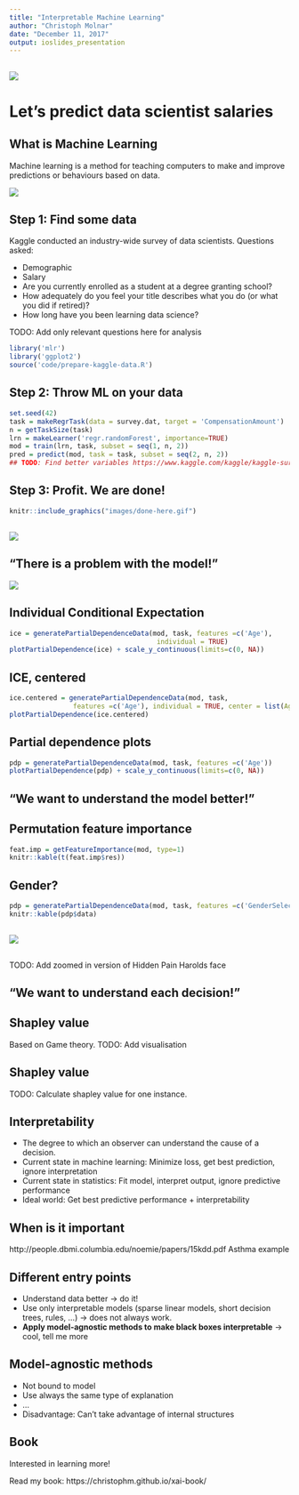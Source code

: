 ```yaml
---
title: "Interpretable Machine Learning"
author: "Christoph Molnar"
date: "December 11, 2017"
output: ioslides_presentation
---
```


##

![](images/wow.jpg)


# Let's predict data scientist salaries



## What is Machine Learning

Machine learning is a method for teaching computers to make and improve predictions or behaviours based on data.


![](images/magic.jpg)


## Step 1: Find some data
Kaggle conducted an industry-wide survey of data scientists. 
Questions asked:  

- Demographic
- Salary
- Are you currently enrolled as a student at a degree granting school?	
- How adequately do you feel your title describes what you do (or what you did if retired)?	
- How long have you been learning data science?	

TODO: Add only relevant questions here for analysis


```r
library('mlr')
library('ggplot2')
source('code/prepare-kaggle-data.R')
```



## Step 2: Throw ML on your data
```r
set.seed(42)
task = makeRegrTask(data = survey.dat, target = 'CompensationAmount')
n = getTaskSize(task)
lrn = makeLearner('regr.randomForest', importance=TRUE)
mod = train(lrn, task, subset = seq(1, n, 2))
pred = predict(mod, task = task, subset = seq(2, n, 2))
## TODO: Find better variables https://www.kaggle.com/kaggle/kaggle-survey-2017/data
```
## Step 3: Profit. We are done! {.center}

```r
knitr::include_graphics("images/done-here.gif")
```

## 

![](images/Hide-the-pain-harold-phone.jpg)

## "There is a problem with the model!"
![](images/age.jpeg)

## Individual Conditional Expectation

```r
ice = generatePartialDependenceData(mod, task, features =c('Age'), 
                                     individual = TRUE)
plotPartialDependence(ice) + scale_y_continuous(limits=c(0, NA))
```

## ICE, centered

```r
ice.centered = generatePartialDependenceData(mod, task, 
                features =c('Age'), individual = TRUE, center = list(Age=20))
plotPartialDependence(ice.centered)
```


## Partial dependence plots
```r
pdp = generatePartialDependenceData(mod, task, features =c('Age'))
plotPartialDependence(pdp) + scale_y_continuous(limits=c(0, NA))
```


## "We want to understand the model better!"


## Permutation feature importance

```r
feat.imp = getFeatureImportance(mod, type=1)
knitr::kable(t(feat.imp$res))
```

## Gender?

```r
pdp = generatePartialDependenceData(mod, task, features =c('GenderSelect'))
knitr::kable(pdp$data)
```

##

![](images/hidden-pain-bias.jpg)

## 

TODO: Add zoomed in version of Hidden Pain Harolds face

## "We want to understand each decision!"


## Shapley value

Based on Game theory. 
TODO: Add visualisation

## Shapley value

TODO: Calculate shapley value for one instance. 


## Interpretability
- The degree to which an observer can understand the cause of a decision.
- Current state in machine learning: Minimize loss, get best prediction, ignore interpretation
- Current state in statistics: Fit model, interpret output, ignore predictive performance
- Ideal world: Get best predictive performance + interpretability

## When is it important
http://people.dbmi.columbia.edu/noemie/papers/15kdd.pdf
Asthma example

## Different entry points
- Understand data better $\rightarrow$ do it!
- Use only interpretable models (sparse linear models, short decision trees, rules, ...) $\rightarrow$ does not always work. 
- **Apply model-agnostic methods to make black boxes interpretable** $\rightarrow$ cool, tell me more

## Model-agnostic methods
- Not bound to model
- Use always the same type of explanation
- ...
- Disadvantage: Can't take advantage of internal structures

## Book
Interested in learning more! 

Read my book: https://christophm.github.io/xai-book/

